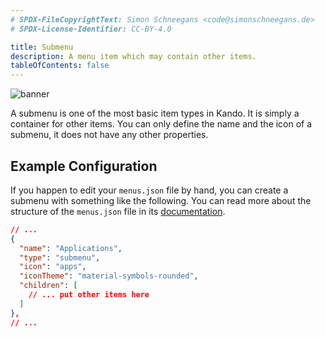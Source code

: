 ```yaml
---
# SPDX-FileCopyrightText: Simon Schneegans <code@simonschneegans.de>
# SPDX-License-Identifier: CC-BY-4.0

title: Submenu
description: A menu item which may contain other items.
tableOfContents: false
---
```



![banner](../../assets/banner10.png)

<Intro>
A submenu is one of the most basic item types in Kando. 
It is simply a container for other items.
You can only define the name and the icon of a submenu, it does not have any other properties.
</Intro>


## <Icon name="solar:settings-bold-duotone" class="inline-icon" /> Example Configuration

If you happen to edit your `menus.json` file by hand, you can create a submenu with something like the following.
You can read more about the structure of the `menus.json` file in its [documentation](/config-files).

```json title="menus.json"
// ...
{
  "name": "Applications",
  "type": "submenu",
  "icon": "apps",
  "iconTheme": "material-symbols-rounded",
  "children": [
    // ... put other items here
  ]
},
// ...
```
